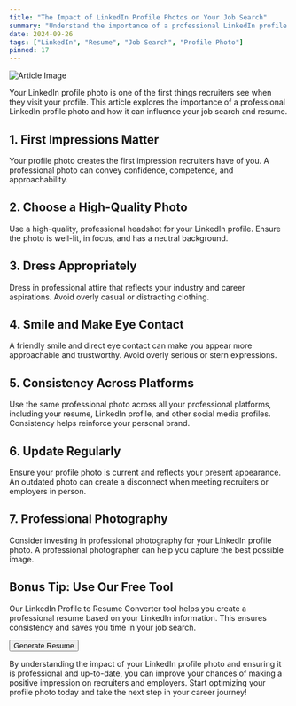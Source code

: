 ```yaml
---
title: "The Impact of LinkedIn Profile Photos on Your Job Search"
summary: "Understand the importance of a professional LinkedIn profile photo and how it can influence your resume."
date: 2024-09-26
tags: ["LinkedIn", "Resume", "Job Search", "Profile Photo"]
pinned: 17
---
```


![Article Image](https://images.unsplash.com/photo-1586281380349-632531db7ed4?ixlib=rb-4.0.3&ixid=M3wxMjA3fDB8MHxwaG90by1wYWdlfHx8fGVufDB8fHx8fA%3D%3D&auto=format&fit=crop&w=2070&q=80)

Your LinkedIn profile photo is one of the first things recruiters see when they visit your profile. This article explores the importance of a professional LinkedIn profile photo and how it can influence your job search and resume.

## 1. First Impressions Matter

Your profile photo creates the first impression recruiters have of you. A professional photo can convey confidence, competence, and approachability.

## 2. Choose a High-Quality Photo

Use a high-quality, professional headshot for your LinkedIn profile. Ensure the photo is well-lit, in focus, and has a neutral background.

## 3. Dress Appropriately

Dress in professional attire that reflects your industry and career aspirations. Avoid overly casual or distracting clothing.

## 4. Smile and Make Eye Contact

A friendly smile and direct eye contact can make you appear more approachable and trustworthy. Avoid overly serious or stern expressions.

## 5. Consistency Across Platforms

Use the same professional photo across all your professional platforms, including your resume, LinkedIn profile, and other social media profiles. Consistency helps reinforce your personal brand.

## 6. Update Regularly

Ensure your profile photo is current and reflects your present appearance. An outdated photo can create a disconnect when meeting recruiters or employers in person.

## 7. Professional Photography

Consider investing in professional photography for your LinkedIn profile photo. A professional photographer can help you capture the best possible image.

## Bonus Tip: Use Our Free Tool

Our LinkedIn Profile to Resume Converter tool helps you create a professional resume based on your LinkedIn information. This ensures consistency and saves you time in your job search.

[<Button>Generate Resume</Button>](https://dhairya.ai/tools/linkedin-profile-to-resume)

By understanding the impact of your LinkedIn profile photo and ensuring it is professional and up-to-date, you can improve your chances of making a positive impression on recruiters and employers. Start optimizing your profile photo today and take the next step in your career journey!